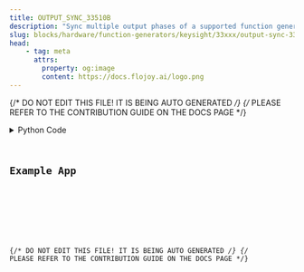 ```yaml
---
title: OUTPUT_SYNC_33510B
description: "Sync multiple output phases of a supported function generator."
slug: blocks/hardware/function-generators/keysight/33xxx/output-sync-33510b
head:
    - tag: meta
      attrs:
        property: og:image
        content: https://docs.flojoy.ai/logo.png
---
```


{/* DO NOT EDIT THIS FILE! IT IS BEING AUTO GENERATED */}
{/* PLEASE REFER TO THE CONTRIBUTION GUIDE ON THE DOCS PAGE */}


<DownloadStudioBanner />
<PythonDocsDisplay docstring={block_data["docstring"]} />
<details>
<summary>Python Code</summary>



<Code code={pythonCode} lang="py" wrap theme="dracula" />

[Find this Flojoy Block on GitHub](https://github.com/flojoy-ai/blocks/blob/main/blocks/HARDWARE/FUNCTION_GENERATORS/KEYSIGHT/33XXX/OUTPUT_SYNC_33510B/OUTPUT_SYNC_33510B.py)

</details>

## Example App


<GetHelpWidget />


<AppDisplay app={app} blockName="OUTPUT_SYNC_33510B" client:visible />


<Example />

{/* DO NOT EDIT THIS FILE! IT IS BEING AUTO GENERATED */}
{/* PLEASE REFER TO THE CONTRIBUTION GUIDE ON THE DOCS PAGE */}
